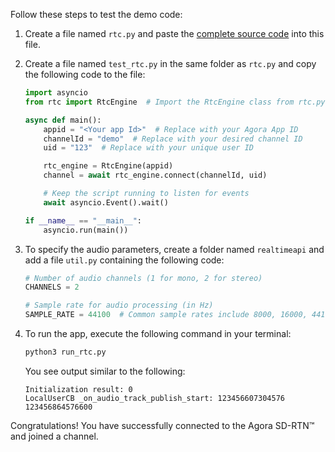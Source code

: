 <PlatformWrapper platform="python">

Follow these steps to test the demo code:

1. Create a file named `rtc.py` and paste the [complete source code](#complete-source-code) into this file.

1. Create a file named `test_rtc.py` in the same folder as `rtc.py` and copy the following code to the file:

    ```python
    import asyncio
    from rtc import RtcEngine  # Import the RtcEngine class from rtc.py

    async def main():
        appid = "<Your app Id>"  # Replace with your Agora App ID
        channelId = "demo"  # Replace with your desired channel ID
        uid = "123"  # Replace with your unique user ID

        rtc_engine = RtcEngine(appid)
        channel = await rtc_engine.connect(channelId, uid)

        # Keep the script running to listen for events
        await asyncio.Event().wait()

    if __name__ == "__main__":
        asyncio.run(main())
    ```

1. To specify the audio parameters, create a folder named `realtimeapi` and add a file `util.py` containing the following code:

    ```python
    # Number of audio channels (1 for mono, 2 for stereo)
    CHANNELS = 2

    # Sample rate for audio processing (in Hz)
    SAMPLE_RATE = 44100  # Common sample rates include 8000, 16000, 44100, 48000
    ```

1. To run the app, execute the following command in your terminal:

    ```bash
    python3 run_rtc.py
    ```

    You see output similar to the following:

    ```
    Initialization result: 0
    LocalUserCB _on_audio_track_publish_start: 123456607304576 123456864576600
    ```

Congratulations! You have successfully connected to the Agora SD-RTN™ and joined a channel.


</PlatformWrapper>